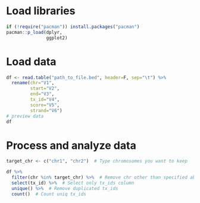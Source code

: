 # Load libraries
```r
if (!require("pacman")) install.packages("pacman")
pacman::p_load(dplyr,
               ggplot2)
```

# Load data
```r
df <- read.table("path_to_file.bed", header=F, sep="\t") %>%
  rename(chr="V1",
         start="V2",
         end="V3",
         tx_id="V4",
         score="V5",
         strand="V6")
# preview data
df
```

# Process and analyze data
```r

target_chr <- c("chr1", "chr2")  # Type chromosomes you want to keep

df %>% 
  filter(chr %in% target_chr) %>%  # Remove chr other than specified above
  select(tx_id) %>%  # Select only tx_ids column
  unique() %>%  # Remove duplicated tx_ids
  count()  # Count uniq tx_ids
```





